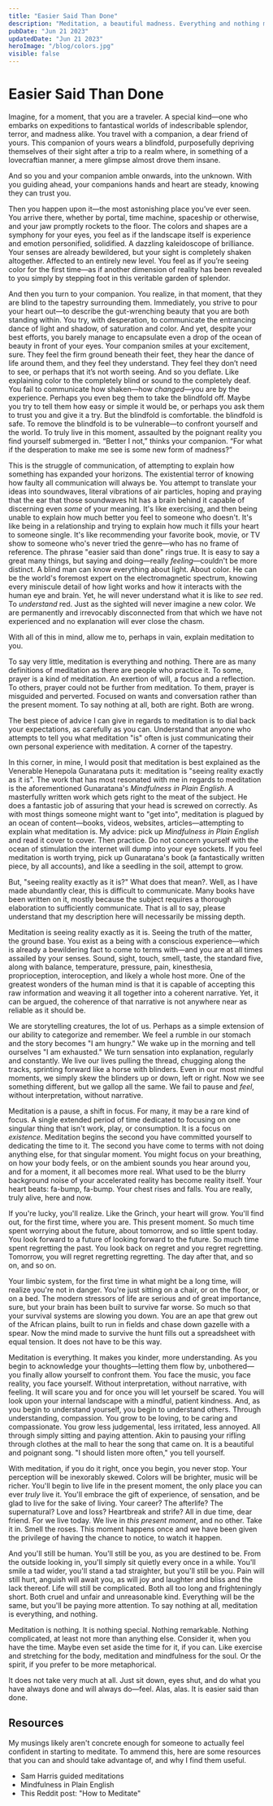 ```yaml
---
title: "Easier Said Than Done"
description: "Meditation, a beautiful madness. Everything and nothing much at all."
pubDate: "Jun 21 2023"
updatedDate: "Jun 21 2023"
heroImage: "/blog/colors.jpg"
visible: false
---
```


# Easier Said Than Done

Imagine, for a moment, that you are a traveler. A special kind—one who embarks on expeditions to fantastical worlds of indescribable splendor, terror, and madness alike. You travel with a companion, a dear friend of yours. This companion of yours wears a blindfold, purposefully depriving themselves of their sight after a trip to a realm where, in something of a lovecraftian manner, a mere glimpse almost drove them insane.

And so you and your companion amble onwards, into the unknown. With you guiding ahead, your companions hands and heart are steady, knowing they can trust you.

Then you happen upon it—the most astonishing place you’ve ever seen. You arrive there, whether by portal, time machine, spaceship or otherwise, and your jaw promptly rockets to the floor. The colors and shapes are a symphony for your eyes, you feel as if the landscape itself is experience and emotion personified, solidified. A dazzling kaleidoscope of brilliance. Your senses are already bewildered, but your sight is completely shaken altogether. Affected to an entirely new level. You feel as if you’re seeing color for the first time—as if another dimension of reality has been revealed to you simply by stepping foot in this veritable garden of splendor.

And then you turn to your companion. You realize, in that moment, that they are blind to the tapestry surrounding them. Immediately, you strive to pour your heart out—to describe the gut-wrenching beauty that you are both standing within. You try, with desperation, to communicate the entrancing dance of light and shadow, of saturation and color.  And yet, despite your best efforts, you barely manage to encapsulate even a drop of the ocean of beauty in front of your eyes. Your companion smiles at your excitement, sure. They feel the firm ground beneath their feet, they hear the dance of life around them, and they feel they understand. They feel they don’t need to see, or perhaps that it’s not worth seeing. And so you deflate. Like explaining color to the completely blind or sound to the completely deaf. You fail to communicate how shaken—how *changed*—you are by the experience. Perhaps you even beg them to take the blindfold off. Maybe you try to tell them how easy or simple it would be, or perhaps you ask them to trust you and give it a try. But the blindfold is comfortable. the blindfold is safe. To remove the blindfold is to be vulnerable—to confront yourself and the world. To truly live in this moment, assaulted by the poignant reality you find yourself submerged in. “Better I not,” thinks your companion. “For what if the desperation to make me see is some new form of madness?”

This is the struggle of communication, of attempting to explain how something has expanded your horizons. The existential terror of knowing how faulty all communication will always be. You attempt to translate your ideas into soundwaves, literal vibrations of air particles, hoping and praying that the ear that those soundwaves hit has a brain behind it capable of discerning even *some* of your meaning. It's like exercising, and then being unable to explain how much better you feel to someone who doesn't. It's like being in a relationship and trying to explain how much it fills your heart to someone single. It's like recommending your favorite book, movie, or TV show to someone who's never tried the genre—who has no frame of reference. The phrase "easier said than done" rings true. It is easy to say a great many things, but saying and doing—really *feeling*—couldn't be more distinct. A blind man can know everything about light. About color. He can be the world's foremost expert on the electromagnetic spectrum, knowing every miniscule detail of how light works and how it interacts with the human eye and brain. Yet, he will never understand what it is like to *see* red. To *understand* red. Just as the sighted will never imagine a new color. We are permanently and irrevocably disconnected from that which we have not experienced and no explanation will ever close the chasm. 

With all of this in mind, allow me to, perhaps in vain, explain meditation to you.

To say very little, meditation is everything and nothing. There are as many definitions of meditation as there are people who practice it. To some, prayer is a kind of meditation. An exertion of will, a focus and a reflection. To others, prayer could not be further from meditation. To them, prayer is misguided and perverted. Focused on wants and conversation rather than the present moment. To say nothing at all, both are right. Both are wrong.

The best piece of advice I can give in regards to meditation is to dial back your expectations, as carefully as you can. Understand that anyone who attempts to tell you what meditation "is" often is just communicating their own personal experience with meditation. A corner of the tapestry. 

In this corner, in mine, I would posit that meditation is best explained as the Venerable Henepola Gunaratana puts it: meditation is "seeing reality exactly as it is". The work that has most resonated with me in regards to meditation is the aforementioned Gunaratana's *Mindfulness in Plain English*. A masterfully written work which gets right to the meat of the subject. He does a fantastic job of assuring that your head is screwed on correctly. As with most things someone might want to "get into", meditation is plagued by an ocean of content—books, videos, websites, articles—attempting to explain what meditation is. My advice: pick up *Mindfulness in Plain English* and read it cover to cover. Then practice. Do not concern yourself with the ocean of stimulation the internet will dump into your eye sockets. If you feel meditation is worth trying, pick up Gunaratana's book (a fantastically written piece, by all accounts), and like a seedling in the soil, attempt to grow. 

But, "seeing reality exactly as it is?" What does that mean?. Well, as I have made abundantly clear, this is difficult to communicate. Many books have been written on it, mostly because the subject requires a thorough elaboration to sufficiently communicate. That is all to say, please understand that my description here will necessarily be missing depth.

Meditation is seeing reality exactly as it is. Seeing the truth of the matter, the ground base. You exist as a being with a conscious experience—which is already a bewildering fact to come to terms with—and you are at all times assailed by your senses. Sound, sight, touch, smell, taste, the standard five, along with balance, temperature, pressure, pain, kinesthesia, proprioception, interoception, and likely a whole host more. One of the greatest wonders of the human mind is that it is capable of accepting this raw information and weaving it all together into a coherent narrative. Yet, it can be argued, the coherence of that narrative is not anywhere near as reliable as it should be. 

We are storytelling creatures, the lot of us. Perhaps as a simple extension of our ability to categorize and remember. We feel a rumble in our stomach and the story becomes "I am hungry." We wake up in the morning and tell ourselves "I am exhausted." We turn sensation into explanation, regularly and constantly. We live our lives pulling the thread, chugging along the tracks, sprinting forward like a horse with blinders. Even in our most mindful moments, we simply skew the blinders up or down, left or right. Now we see something different, but we gallop all the same. We fail to pause and *feel*, without interpretation, without narrative.

Meditation is a pause, a shift in focus. For many, it may be a rare kind of focus. A single extended period of time dedicated to focusing on one singular thing that isn't work, play, or consumption. It is a focus on *existence*. Meditation begins the second you have committed yourself to dedicating the time to it. The second you have come to terms with not doing anything else, for that singular moment. You might focus on your breathing, on how your body feels, or on the ambient sounds you hear around you, and for a moment, it all becomes more real. What used to be the blurry background noise of your accelerated reality has become reality itself. Your heart beats: fa-bump, fa-bump. Your chest rises and falls. You are really, truly alive, here and now. 

If you're lucky, you'll realize. Like the Grinch, your heart will grow. You'll find out, for the first time, where you are. This present moment. So much time spent worrying about the future, about tomorrow, and so little spent today. You look forward to a future of looking forward to the future. So much time spent regretting the past. You look back on regret and you regret regretting. Tomorrow, you will regret regretting regretting. The day after that, and so on, and so on. 

Your limbic system, for the first time in what might be a long time, will realize you're not in danger. You're just sitting on a chair, or on the floor, or on a bed. The modern stressors of life are serious and of great importance, sure, but your brain has been built to survive far worse. So much so that your survival systems are slowing you down. You are an ape that grew out of the African plains, built to run in fields and chase down gazelle with a spear. Now the mind made to survive the hunt fills out a spreadsheet with equal tension. It does not have to be this way.

Meditation is everything. It makes you kinder, more understanding. As you begin to acknowledge your thoughts—letting them flow by, unbothered—you finally allow yourself to confront them. You face the music, you face reality, you face yourself. Without interpretation, without narrative, with feeling. It will scare you and for once you will let yourself be scared. You will look upon your internal landscape with a mindful, patient kindness. And, as you begin to understand yourself, you begin to understand others. Through understanding, compassion. You grow to be loving, to be caring and compassionate. You grow less judgemental, less irritated, less annoyed. All through simply sitting and paying attention. Akin to pausing your rifling through clothes at the mall to hear the song that came on. It is a beautiful and poignant song. "I should listen more often," you tell yourself.

With meditation, if you do it right, once you begin, you never stop. Your perception will be inexorably skewed. Colors will be brighter, music will be richer. You'll begin to live life in the present moment, the only place you can ever *truly* live it. You'll embrace the gift of experience, of sensation, and be glad to live for the sake of living. Your career? The afterlife? The supernatural? Love and loss? Heartbreak and strife? All in due time, dear friend. For we live today. We live in *this present moment*, and no other. Take it in. Smell the roses. This moment happens once and we have been given the privilege of having the chance to notice, to watch it happen. 

And you'll still be human. You'll still be you, as you are destined to be. From the outside looking in, you'll simply sit quietly every once in a while. You'll smile a tad wider, you'll stand a tad straighter, but you'll still be you. Pain will still hurt, anguish will await you, as will joy and laughter and bliss and the lack thereof. Life will still be complicated. Both all too long and frighteningly short. Both cruel and unfair and unreasonable kind. Everything will be the same, but you'll be paying more attention. To say nothing at all, meditation is everything, and nothing. 

Meditation is nothing. It is nothing special. Nothing remarkable. Nothing complicated, at least not more than anything else. Consider it, when you have the time. Maybe even set aside the time for it, if you can. Like exercise and stretching for the body, meditation and mindfulness for the soul. Or the spirit, if you prefer to be more metaphorical. 

It does not take very much at all. Just sit down, eyes shut, and do what you have always done and will always do—feel. Alas, alas. It is easier said than done.

## Resources

My musings likely aren't concrete enough for someone to actually feel confident in starting to meditate. To ammend this, here are some resources that you can and should take advantage of, and why I find them useful.

- Sam Harris guided meditations
- Mindfulness in Plain English
- This Reddit post: "How to Meditate"
